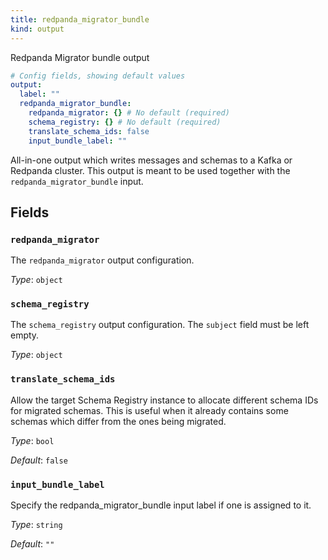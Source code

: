 ```yaml
---
title: redpanda_migrator_bundle
kind: output
---
```


Redpanda Migrator bundle output

```yml
# Config fields, showing default values
output:
  label: ""
  redpanda_migrator_bundle:
    redpanda_migrator: {} # No default (required)
    schema_registry: {} # No default (required)
    translate_schema_ids: false
    input_bundle_label: ""
```

All-in-one output which writes messages and schemas to a Kafka or Redpanda cluster. This output is meant to be used
together with the `redpanda_migrator_bundle` input.


## Fields

### `redpanda_migrator`

The `redpanda_migrator` output configuration.


*Type*: `object`


### `schema_registry`

The `schema_registry` output configuration. The `subject` field must be left empty.


*Type*: `object`


### `translate_schema_ids`

Allow the target Schema Registry instance to allocate different schema IDs for migrated schemas. This is useful
when it already contains some schemas which differ from the ones being migrated.


*Type*: `bool`

*Default*: `false`

### `input_bundle_label`

Specify the redpanda_migrator_bundle input label if one is assigned to it.


*Type*: `string`

*Default*: `""`


